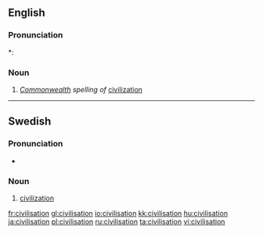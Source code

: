 ==English==

===Pronunciation===
*: {{rhymes|eɪʃǝn}}

===Noun===
{{en-noun}}

# ''[[Commonwealth]] spelling of'' [[civilization]]

----

==Swedish==

===Pronunciation===
* {{audio|Sv-en civilisation.ogg|audio}}

===Noun===
{{sv-noun-reg-er}}
{{infl|sv|noun|g=c}}

# [[civilization]]

[[fr:civilisation]]
[[gl:civilisation]]
[[io:civilisation]]
[[kk:civilisation]]
[[hu:civilisation]]
[[ja:civilisation]]
[[pl:civilisation]]
[[ru:civilisation]]
[[ta:civilisation]]
[[vi:civilisation]]